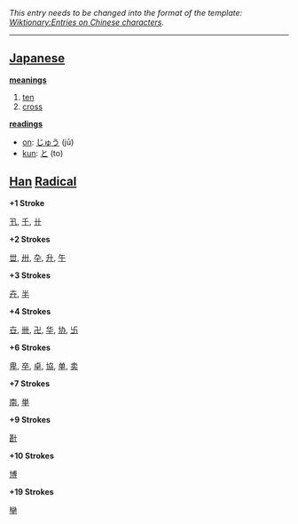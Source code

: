 ''This entry needs to be changed into the format of the template: [[Wiktionary:Entries on Chinese characters]].''
----

== [[Japanese]] ==                                          
'''[[meaning]]s'''
# [[ten]]
# [[cross]]

'''[[reading]]s'''
*[[on]]: [[じゅう]] (jū)
*[[kun]]: [[と]] (to)

== [[Han]] [[Radical]] ==

'''+1 Stroke'''

[[卂]], [[千]], [[卄]]

'''+2 Strokes'''

[[丗]], [[卅]], [[卆]], [[升]], [[午]]

'''+3 Strokes'''

[[卉]], [[半]]

'''+4 Strokes'''

[[卋]], [[卌]], [[卍]], [[华]], [[协]], [[卐]]

'''+6 Strokes'''

[[卑]], [[卒]], [[卓]], [[協]], [[单]], [[卖]]

'''+7 Strokes'''

[[南]], [[単]]

'''+9 Strokes'''

[[卙]]

'''+10 Strokes'''

[[博]]

'''+19 Strokes'''

[[卛]]